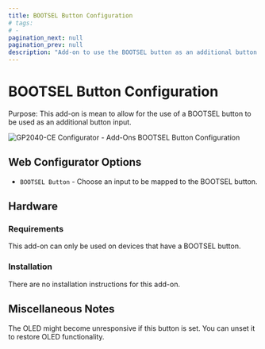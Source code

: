 ```yaml
---
title: BOOTSEL Button Configuration
# tags:
# -
pagination_next: null
pagination_prev: null
description: "Add-on to use the BOOTSEL button as an additional button input"
---
```


# BOOTSEL Button Configuration

Purpose: This add-on is mean to allow for the use of a BOOTSEL button to be used as an additional button input.

![GP2040-CE Configurator - Add-Ons BOOTSEL Button Configuration](../assets/images/gpc-add-ons-bootsel-button.png)

## Web Configurator Options

- `BOOTSEL Button` - Choose an input to be mapped to the BOOTSEL button.

## Hardware

### Requirements

This add-on can only be used on devices that have a BOOTSEL button.

### Installation

There are no installation instructions for this add-on.

## Miscellaneous Notes

The OLED might become unresponsive if this button is set. You can unset it to restore OLED functionality.
